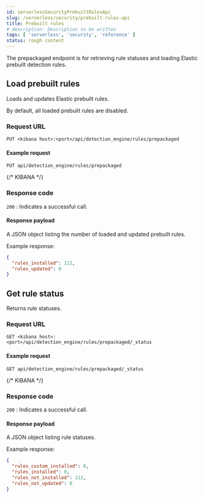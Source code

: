 ```yaml
---
id: serverlessSecurityPrebuiltRulesApi
slug: /serverless/security/prebuilt-rules-api
title: Prebuilt rules
# description: Description to be written
tags: [ 'serverless', 'security', 'reference' ]
status: rough content
---
```



<RoughContent />

<div id="prebuilt-rules-api"></div>

The prepackaged endpoint is for retrieving rule statuses and loading Elastic
prebuilt detection rules.

## Load prebuilt rules

Loads and updates Elastic prebuilt rules.

<DocCallOut title="Note">
By default, all loaded prebuilt rules are disabled.
</DocCallOut>

### Request URL

`PUT <kibana host>:<port>/api/detection_engine/rules/prepackaged`

#### Example request

```console
PUT api/detection_engine/rules/prepackaged
```
{/* KIBANA */}

### Response code

`200` 
    : Indicates a successful call.

#### Response payload

A JSON object listing the number of loaded and updated prebuilt rules.

Example response:

```json
{
  "rules_installed": 112,
  "rules_updated": 0
}
```

## Get rule status

Returns rule statuses.

### Request URL

`GET <kibana host>:<port>/api/detection_engine/rules/prepackaged/_status`

#### Example request

```console
GET api/detection_engine/rules/prepackaged/_status
```
{/* KIBANA */}

### Response code

`200` 
    : Indicates a successful call.

#### Response payload

A JSON object listing rule statuses.

Example response:

```json
{
  "rules_custom_installed": 0,
  "rules_installed": 0,
  "rules_not_installed": 112,
  "rules_not_updated": 0
}
```
